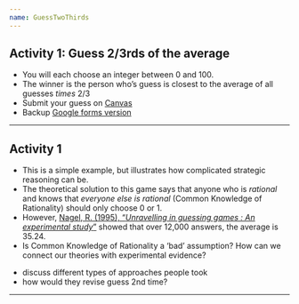```yaml
---
name: GuessTwoThirds
---
```


## Activity 1: Guess 2/3rds of the average
::: {.incremental}
  - You will each choose an integer between 0 and 100. 
  - The winner is the person who's guess is closest to the [average of all guesses *times* 2/3]{.hii}
  - Submit your guess on [Canvas](https://canvas.uoregon.edu/courses/233504/quizzes/329305)
  - Backup [Google forms version](https://docs.google.com/forms/d/e/1FAIpQLSdJoCIYnrQSzEQA1m0BDLFB5_l0PBloLL558ZWc1PfhHvxs2Q/viewform?usp=sf_link)
:::
---

## Activity 1

::: {.incremental}
  - This is a simple example, but illustrates how complicated strategic reasoning can be.
  - The theoretical solution to this game says that anyone who is *rational* and knows that *everyone else is rational* (Common Knowledge of Rationality) should only choose 0 or 1. 
  - However, [Nagel, R. (1995), "*Unravelling in guessing games : An experimental study*"](https://www.jstor.org/stable/2950991) showed that over 12,000 answers, the average is 35.24.
  - Is Common Knowledge of Rationality a 'bad' assumption? How can we connect our theories with experimental evidence?
:::

::: notes
  * discuss different types of approaches people took
  * how would they revise guess 2nd time?
:::
---